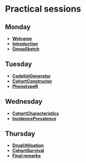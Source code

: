 
# Practical sessions

## Monday

- [**Welcome**](welcome.qmd)
- [**Introduction**](Introduction/index.qmd)
- [**OmopSketch**](OmopSketch/index.qmd)

## Tuesday

- [**CodelistGenerator**](CodelistGenerator/index.qmd)
- [**CohortConstructor**](CohortConstructor/index.qmd)
- [**PhenotypeR**](PhenotypeR/index.qmd)

## Wednesday

- [**CohortCharacteristics**](CohortCharacteristics/index.qmd)
- [**IncidencePrevalence**](IncidencePrevalence/index.qmd)

## Thursday

- [**DrugUtilisation**](DrugUtilisation/index.qmd)
- [**CohortSurvival**](CohortSurvival/index.qmd)
- [**Final remarks**](final_remarks.qmd)
